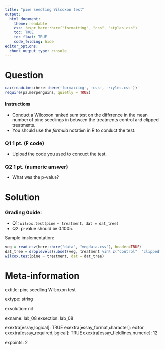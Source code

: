 ```yaml
---
title: "pine seedling Wilcoxon test"
output:  
  html_document:
    theme: readable
    css: !expr here::here("formatting", "css", "styles.css")
    toc: TRUE
    toc_float: TRUE
    code_folding: hide
editor_options: 
  chunk_output_type: console
---
```


Question
========

```r
cat(readLines(here::here("formatting", "css", "styles.css")))
require(palmerpenguins, quietly = TRUE)
```

<div class="instructionsborder">

#### Instructions

-  Conduct a Wilcoxon ranked sum test on the difference in the mean number of pine seedlings in between the treatments control and clipped treatments.
  - You should use the *formula* notation in R to conduct the test.

</div>

<div class="questionborder">

### Q1 1 pt. (R code)

- Upload the code you used to conduct the test.

### Q2 1 pt. (numeric answer)

- What was the p-value?

</div>



Solution
========

### Grading Guide:

- Q1: `wilcox.test(pine ~ treatment, dat = dat_tree)`
- Q2: p-value should be 0.1005.

Sample implementation:
```r
veg = read.csv(here::here("data", "vegdata.csv"), header=TRUE)
dat_tree = droplevels(subset(veg, treatment %in% c("control", "clipped")))
wilcox.test(pine ~ treatment, dat = dat_tree)
```



Meta-information
================
extitle: pine seedling Wilcoxon test

extype: string

exsolution: nil

exname: lab_08
exsection: lab_08

exextra[essay,logical]: TRUE
exextra[essay_format,character]: editor
exextra[essay_required,logical]: TRUE
exextra[essay_fieldlines,numeric]: 12

expoints: 2



